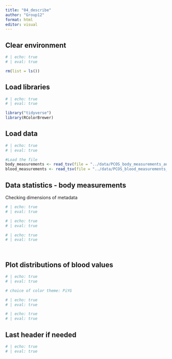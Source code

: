 ```yaml
---
title: "04_describe"
author: "Group12"
format: html
editor: visual
---
```


## Clear environment

```r
# | echo: true
# | eval: true

rm(list = ls())
```

## Load libraries

```r
# | echo: true
# | eval: true

library("tidyverse")
library(RColorBrewer)
```

## Load data

```r
# | echo: true
# | eval: true

#Load the file
body_measurements <- read_tsv(file = "../data/PCOS_body_measurements_aug.tsv")
blood_measurements <- read_tsv(file = "../data/PCOS_blood_measurements_aug.tsv")


```

## Data statistics - body measurements

Checking dimensions of metadata

```r
# | echo: true
# | eval: true

```

```r
# | echo: true
# | eval: true


```

```r
# | echo: true
# | eval: true




```

## Plot distributions of blood values

```r
# | echo: true
# | eval: true

# choice of color theme: PiYG


```

```r
# | echo: true
# | eval: true


```

```r
# | echo: true
# | eval: true

```

## Last header if needed

```r
# | echo: true
# | eval: true


```
